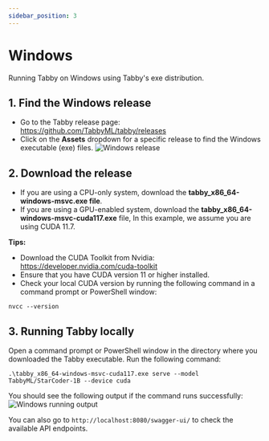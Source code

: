 ```yaml
---
sidebar_position: 3
---
```


# Windows
Running Tabby on Windows using Tabby's exe distribution.

## 1. Find the Windows release
* Go to the Tabby release page: https://github.com/TabbyML/tabby/releases
* Click on the **Assets** dropdown for a specific release to find the Windows executable (exe) files.
![Windows release](./win-release.png)

## 2. Download the release
* If you are using a CPU-only system, download the **tabby_x86_64-windows-msvc.exe file**.
* If you are using a GPU-enabled system, download the **tabby_x86_64-windows-msvc-cuda117.exe** file, In this example, we assume you are using CUDA 11.7.

**Tips:**
* Download the CUDA Toolkit from Nvidia: https://developer.nvidia.com/cuda-toolkit
* Ensure that you have CUDA version 11 or higher installed.
* Check your local CUDA version by running the following command in a command prompt or PowerShell window:
```
nvcc --version
```

## 3. Running Tabby locally
Open a command prompt or PowerShell window in the directory where you downloaded the Tabby executable. Run the following command:
```
.\tabby_x86_64-windows-msvc-cuda117.exe serve --model TabbyML/StarCoder-1B --device cuda
```
You should see the following output if the command runs successfully:
![Windows running output](./status.png)

You can also go to `http://localhost:8080/swagger-ui/` to check the available API endpoints.